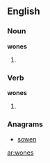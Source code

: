 ==English==

===Noun===
'''wones'''

# {{plural of|[[wone]]}}

===Verb===
'''wones'''

# {{third-person singular of|wone}}

===Anagrams===
* [[sowen#English|sowen]]

[[ar:wones]]